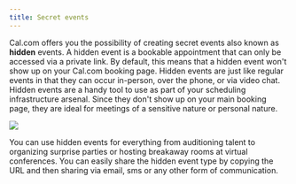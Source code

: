 ```yaml
---
title: Secret events
---
```


Cal.com offers you the possibility of creating secret events also known as **hidden** events. A hidden event is a bookable appointment that can only be accessed via a private link. By default, this means that a hidden event won't show up on your Cal.com booking page. Hidden events are just like regular events in that they can occur in-person, over the phone, or via video chat. Hidden events are a handy tool to use as part of your scheduling infrastructure arsenal. Since they don't show up on your main booking page, they are ideal for meetings of a sensitive nature or personal nature.

[![](https://downloads.intercomcdn.com/i/o/1195411465/b9e2e44bfcfc50e9bcb29161/i1600x900-FLwHauFSTfJy_hoqypx.png?expires=1736299800&signature=8db878eb32cea060f991bbef9528635341c73253cefa11ea5b1fbcd7e053274b&req=dSEuE81%2FnIVZXPMW1HO4zbtNV4zAs9FUWFJsJMapnqeDwj3NXZu%2FH%2FmQbdXy%0AyuWcK1a5CRKSil4Iun0%3D%0A)](https://downloads.intercomcdn.com/i/o/1195411465/b9e2e44bfcfc50e9bcb29161/i1600x900-FLwHauFSTfJy_hoqypx.png?expires=1736299800&signature=8db878eb32cea060f991bbef9528635341c73253cefa11ea5b1fbcd7e053274b&req=dSEuE81%2FnIVZXPMW1HO4zbtNV4zAs9FUWFJsJMapnqeDwj3NXZu%2FH%2FmQbdXy%0AyuWcK1a5CRKSil4Iun0%3D%0A)

You can use hidden events for everything from auditioning talent to organizing surprise parties or hosting breakaway rooms at virtual conferences. You can easily share the hidden event type by copying the URL and then sharing via email, sms or any other form of communication.